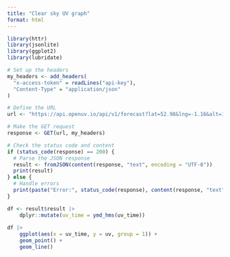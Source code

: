 ```yaml
---
title: "Clear sky UV graph"
format: html
---
```


```r

library(httr)
library(jsonlite)
library(ggplot2)
library(lubridate)

# Set up the headers
my_headers <- add_headers(
  "x-access-token" = readLines("api-key"),
  "Content-Type" = "application/json"
)

# Define the URL
url <- "https://api.openuv.io/api/v1/forecast?lat=52.98&lng=-1.16&alt=100&dt="

# Make the GET request
response <- GET(url, my_headers)

# Check the status code and content
if (status_code(response) == 200) {
  # Parse the JSON response
  result <- fromJSON(content(response, "text", encoding = "UTF-8"))
  print(result)
} else {
  # Handle errors
  print(paste("Error:", status_code(response), content(response, "text")))
}

df <- result$result |>
    dplyr::mutate(uv_time = ymd_hms(uv_time))
 
df |>
    ggplot(aes(x = uv_time, y = uv, group = 1)) +
    geom_point() +
    geom_line()  

```